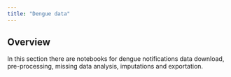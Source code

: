 ```yaml
---
title: "Dengue data"
---
```


## Overview

In this section there are notebooks for dengue notifications data download, pre-processing, missing data analysis, imputations and exportation.
